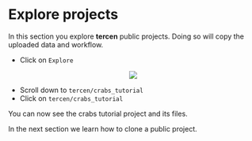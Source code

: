 # Explore projects

In this section you explore __tercen__ public projects. Doing so will copy the uploaded data and workflow.


* Click on `Explore`

<center><img src="images/explore_public_projects.png"></center>


* Scroll down to `tercen/crabs_tutorial`
* Click on `tercen/crabs_tutorial`

You can now see the crabs tutorial project and its files.


In the next section we learn how to  clone a public project.